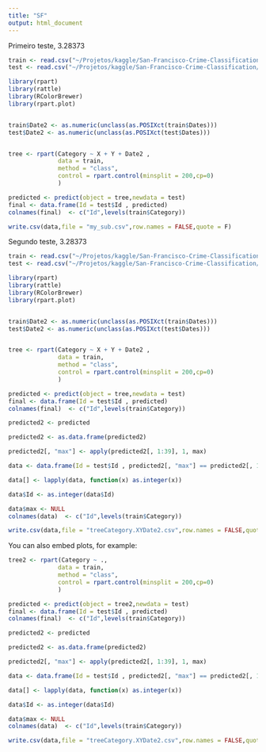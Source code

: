 ```yaml
---
title: "SF"
output: html_document
---
```



Primeiro teste, 3.28373

```r
train <- read.csv("~/Projetos/kaggle/San-Francisco-Crime-Classification/train.csv")
test <- read.csv("~/Projetos/kaggle/San-Francisco-Crime-Classification/test.csv")

library(rpart)
library(rattle)
library(RColorBrewer)
library(rpart.plot)


train$Date2 <- as.numeric(unclass(as.POSIXct(train$Dates)))
test$Date2 <- as.numeric(unclass(as.POSIXct(test$Dates)))


tree <- rpart(Category ~ X + Y + Date2 ,
              data = train,
              method = "class",
              control = rpart.control(minsplit = 200,cp=0)
              )

predicted <- predict(object = tree,newdata = test)
final <- data.frame(Id = test$Id , predicted)
colnames(final)  <- c("Id",levels(train$Category))

write.csv(data,file = "my_sub.csv",row.names = FALSE,quote = F)

```


Segundo teste, 3.28373

```r
train <- read.csv("~/Projetos/kaggle/San-Francisco-Crime-Classification/train.csv")
test <- read.csv("~/Projetos/kaggle/San-Francisco-Crime-Classification/test.csv")

library(rpart)
library(rattle)
library(RColorBrewer)
library(rpart.plot)


train$Date2 <- as.numeric(unclass(as.POSIXct(train$Dates)))
test$Date2 <- as.numeric(unclass(as.POSIXct(test$Dates)))


tree <- rpart(Category ~ X + Y + Date2 ,
              data = train,
              method = "class",
              control = rpart.control(minsplit = 200,cp=0)
              )

predicted <- predict(object = tree,newdata = test)
final <- data.frame(Id = test$Id , predicted)
colnames(final)  <- c("Id",levels(train$Category))

predicted2 <- predicted

predicted2 <- as.data.frame(predicted2)

predicted2[, "max"] <- apply(predicted2[, 1:39], 1, max)

data <- data.frame(Id = test$Id , predicted2[, "max"] == predicted2[, 1:40])

data[] <- lapply(data, function(x) as.integer(x))

data$Id <- as.integer(data$Id)

data$max <- NULL
colnames(data)  <- c("Id",levels(train$Category))

write.csv(data,file = "treeCategory.XYDate2.csv",row.names = FALSE,quote = F)

```

You can also embed plots, for example:

```r
tree2 <- rpart(Category ~ .,
              data = train,
              method = "class",
              control = rpart.control(minsplit = 200,cp=0)
              )

predicted <- predict(object = tree2,newdata = test)
final <- data.frame(Id = test$Id , predicted)
colnames(final)  <- c("Id",levels(train$Category))

predicted2 <- predicted

predicted2 <- as.data.frame(predicted2)

predicted2[, "max"] <- apply(predicted2[, 1:39], 1, max)

data <- data.frame(Id = test$Id , predicted2[, "max"] == predicted2[, 1:40])

data[] <- lapply(data, function(x) as.integer(x))

data$Id <- as.integer(data$Id)

data$max <- NULL
colnames(data)  <- c("Id",levels(train$Category))

write.csv(data,file = "treeCategory.XYDate2.csv",row.names = FALSE,quote = F)
```